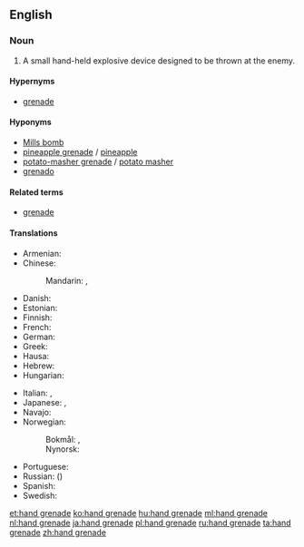 {{wikipedia}}
==English==

===Noun===
{{en-noun|head=[[hand]] [[grenade]]}}

# {{context|military|lang=en}} A small hand-held explosive device designed to be thrown at the enemy.

====Hypernyms====
* [[grenade]]

====Hyponyms====
* [[Mills bomb]]
* [[pineapple grenade]] / [[pineapple]]
* [[potato-masher grenade]] / [[potato masher]]
* [[grenado]]

====Related terms====
* [[grenade]]

====Translations====
{{trans-top|explosive device}}
* Armenian: {{t|hy|նռնակ|sc=Armn}}
* Chinese:
*: Mandarin: {{t|cmn|手榴彈|sc=Hani}}, {{t+|cmn|手榴弹|tr=shǒuliúdàn|sc=Hani}}
* Danish: {{t|da|håndgranat|c}}
* Estonian: {{t|et|käsigranaat}}
* Finnish: {{t|fi|käsikranaatti}}
* French: {{t|fr|grenade à main|f}}
* German: {{t+|de|Handgranate|f}}
* Greek: {{t+|el|χειροβομβίδα|f|tr=chirovomvída}}
* Hausa: {{t|ha|gurnet|f|alt=gùr̃nêt}}
* Hebrew: {{t|he|רמון יד|tr=rimon yad}}
* Hungarian: {{t+|hu|kézigránát}}
{{trans-mid}}
* Italian: {{t+|it|granata|f}}, {{t|it|bomba a mano|f}}
* Japanese: {{t+|ja|手榴弾|tr=てりゅうだん, teryūdan, しゅりゅうだん, shuryūdan|sc=Jpan}}, {{t|ja|手投げ弾|tr=てなげだん, tenagedan|sc=Jpan}}
* Navajo: {{t|nv|dadilhóni aheltłʼidígíí}}
* Norwegian:
*: Bokmål: {{t|nb|håndgranat|m}}, {{t|nb|handgranat|m}}
*: Nynorsk: {{t|nn|handgranat|m}}
* Portuguese: {{t|pt|granada de mão|f}}
* Russian: ({{l|ru|ручной|ручна́я}}) {{t+|ru|граната|f|tr=granáta}}
* Spanish: {{t|es|granada de mano|f}}
* Swedish: {{t|sv|handgranat|c}}
{{trans-bottom}}

[[et:hand grenade]]
[[ko:hand grenade]]
[[hu:hand grenade]]
[[ml:hand grenade]]
[[nl:hand grenade]]
[[ja:hand grenade]]
[[pl:hand grenade]]
[[ru:hand grenade]]
[[ta:hand grenade]]
[[zh:hand grenade]]